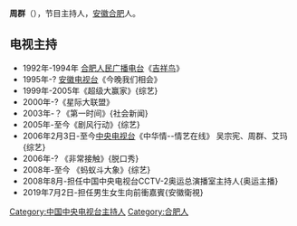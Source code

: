 '''周群'''（{{bd|1973年|5月22日|||Z周}}），节目主持人，[[安徽|安徽]][[合肥|合肥]]人。
==电视主持==

*1992年-1994年 [[合肥人民广播电台|合肥人民广播电台]]《[[吉祥鸟|吉祥鸟]]》
*1995年-? [[安徽电视台|安徽电视台]]《今晚我们相会》
*1999年-2005年《超级大赢家》{综艺}
*2000年-?《星际大联盟》
*2003年-？《第一时间》{社会新闻}
*2005年-至今《剧风行动》{综艺}
*2006年2月3日-至今[[中国中央电视台|中央电视台]]《中华情--情艺在线》 吴宗宪、周群、艾玛 {综艺}
*2006年-? 《非常接触》{脱口秀}
*2008年-至今 《蚂蚁斗大象》{综艺}
*2008年8月-担任中国中央电视台CCTV-2奥运总演播室主持人{奥运主播}
*2019年7月2日-担任男生女生向前衝嘉賓{安徽衛視}

[[Category:中国中央电视台主持人|Category:中国中央电视台主持人]]
[[Category:合肥人|Category:合肥人]]